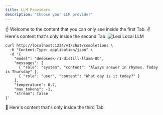 ```yaml
---
title: LLM Providers
description: "Choose your LLM provider"
---
```


<Tabs>
  <Tab title="ContextForce">
    ☝️ Welcome to the content that you can only see inside the first Tab.
  </Tab>
  <Tab title="OpenAI">
    ✌️ Here's content that's only inside the second Tab.
  </Tab>
  <Tab title="OpenAI Compatible">
    <img src="/images/lexi-local-llm.png" alt="Lexi Local LLM"/>

```shell
curl http://localhost:1234/v1/chat/completions \
  -H "Content-Type: application/json" \
  -d '{
    "model": "deepseek-r1-distill-llama-8b",
    "messages": [
      { "role": "system", "content": "Always answer in rhymes. Today is Thursday" },
      { "role": "user", "content": "What day is it today?" }
    ],
    "temperature": 0.7,
    "max_tokens": -1,
    "stream": false
}'
```

  </Tab>
    <Tab title="Google Gemini">
    💪 Here's content that's only inside the third Tab.
  </Tab>
</Tabs>


